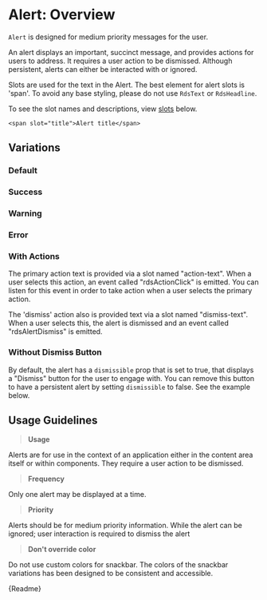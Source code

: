 
<Meta title="Components/Alert/Overview" />

# Alert: Overview

`Alert` is designed for medium priority messages for the user.

An alert displays an important, succinct message, and provides actions for users to address. It requires a user action to be dismissed. Although persistent, alerts can either be interacted with or ignored.

Slots are used for the text in the Alert. The best element for alert slots is 'span'. To avoid any base styling, please do not use `RdsText` or `RdsHeadline`.

To see the slot names and descriptions, view [slots](#slots) below.

```
<span slot="title">Alert title</span>
```

## Variations

### Default

<Canvas withSource="auto">
  <Story id="components-alert-stories--default-story"></Story>
</Canvas>

### Success

<Canvas withSource="auto">
  <Story id="components-alert-stories--success"></Story>
</Canvas>

### Warning

<Canvas withSource="auto">
  <Story id="components-alert-stories--warning"></Story>
</Canvas>

### Error

<Canvas withSource="auto">
  <Story id="components-alert-stories--error"></Story>
</Canvas>

### With Actions

The primary action text is provided via a slot named "action-text". When a user selects this action, an event called "rdsActionClick" is emitted. You can listen for this event in order to
take action when a user selects the primary action.

The 'dismiss' action also is provided text via a slot named "dismiss-text". When a user selects this, the alert is dismissed and an event called "rdsAlertDismiss" is emitted.

<Canvas withSource="auto">
  <Story id="components-alert-stories--with-actions"></Story>
</Canvas>

### Without Dismiss Button

By default, the alert has a `dismissible` prop that is set to true, that displays a "Dismiss" button for the user to engage with. You can remove this button to have a persistent alert by setting `dismissible` to false. See the example below.

<Canvas withSource="auto">
  <Story id="components-alert-stories--without-dismiss-button"></Story>
</Canvas>

## Usage Guidelines

> **Usage**

Alerts are for use in the context of an application either in the content area itself or within components. They require a user action to be dismissed.

> **Frequency**

Only one alert may be displayed at a time.

> **Priority**

Alerts should be for medium priority information. While the alert can be ignored; user interaction is required to dismiss the alert

> **Don't override color**

Do not use custom colors for snackbar. The colors of the snackbar variations has been designed to be consistent and accessible.

<Description>{Readme}</Description>
